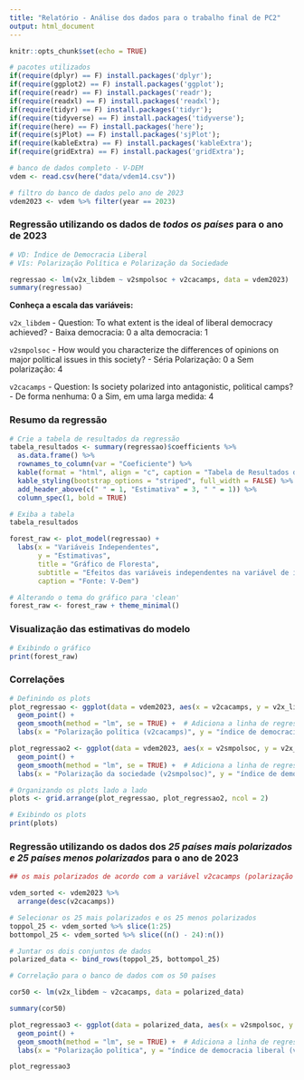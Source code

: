 ```yaml
---
title: "Relatório - Análise dos dados para o trabalho final de PC2"
output: html_document
---
```


```r
knitr::opts_chunk$set(echo = TRUE)
```

```r

# pacotes utilizados
if(require(dplyr) == F) install.packages('dplyr');
if(require(ggplot2) == F) install.packages('ggplot');
if(require(readr) == F) install.packages('readr');
if(require(readxl) == F) install.packages('readxl');
if(require(tidyr) == F) install.packages('tidyr');
if(require(tidyverse) == F) install.packages('tidyverse');
if(require(here) == F) install.packages('here');
if(require(sjPlot) == F) install.packages('sjPlot');
if(require(kableExtra) == F) install.packages('kableExtra');
if(require(gridExtra) == F) install.packages('gridExtra');
```

```R
# banco de dados completo - V-DEM
vdem <- read.csv(here("data/vdem14.csv"))

# filtro do banco de dados pelo ano de 2023
vdem2023 <- vdem %>% filter(year == 2023)
```

### Regressão utilizando os dados de *todos os países* para o ano de 2023

```r

# VD: Índice de Democracia Liberal
# VIs: Polarização Política e Polarização da Sociedade

regressao <- lm(v2x_libdem ~ v2smpolsoc + v2cacamps, data = vdem2023)
summary(regressao)

```

**Conheça a escala das variáveis:**

`v2x_libdem` - Question: To what extent is the ideal of liberal democracy achieved?
  - Baixa democracia: 0 a alta democracia: 1
  
`v2smpolsoc` - How would you characterize the differences of opinions on major political issues in this society?
  - Séria Polarização: 0 a Sem polarização: 4
  
`v2cacamps` - Question: Is society polarized into antagonistic, political camps?
  - De forma nenhuma: 0 a Sim, em uma larga medida: 4

### Resumo da regressão
```R
# Crie a tabela de resultados da regressão
tabela_resultados <- summary(regressao)$coefficients %>%
  as.data.frame() %>%
  rownames_to_column(var = "Coeficiente") %>%
  kable(format = "html", align = "c", caption = "Tabela de Resultados da Regressão") %>%
  kable_styling(bootstrap_options = "striped", full_width = FALSE) %>%
  add_header_above(c(" " = 1, "Estimativa" = 3, " " = 1)) %>%
  column_spec(1, bold = TRUE)

# Exiba a tabela
tabela_resultados
```

```R
forest_raw <- plot_model(regressao) +
  labs(x = "Variáveis Independentes",
       y = "Estimativas",
       title = "Gráfico de Floresta",
       subtitle = "Efeitos das variáveis independentes na variável de índice de Democracia Liberal",
       caption = "Fonte: V-Dem")

# Alterando o tema do gráfico para 'clean'
forest_raw <- forest_raw + theme_minimal()

```

### Visualização das estimativas do modelo

```R
# Exibindo o gráfico
print(forest_raw)
```

### Correlações

```R
# Definindo os plots
plot_regressao <- ggplot(data = vdem2023, aes(x = v2cacamps, y = v2x_libdem)) +
  geom_point() +  
  geom_smooth(method = "lm", se = TRUE) +  # Adiciona a linha de regressão
  labs(x = "Polarização política (v2cacamps)", y = "índice de democracia liberal (v2x_libdem)", title = "Correlação - VI 1") + theme_minimal()

plot_regressao2 <- ggplot(data = vdem2023, aes(x = v2smpolsoc, y = v2x_libdem)) +
  geom_point() +  
  geom_smooth(method = "lm", se = TRUE) +  # Adiciona a linha de regressão
  labs(x = "Polarização da sociedade (v2smpolsoc)", y = "índice de democracia liberal (v2x_libdem)", title = "Correlação - VI 2") + theme_minimal()

# Organizando os plots lado a lado
plots <- grid.arrange(plot_regressao, plot_regressao2, ncol = 2)

# Exibindo os plots
print(plots)

```

### Regressão utilizando os dados dos *25 países mais polarizados e 25 países menos polarizados* para o ano de 2023

```R
## os mais polarizados de acordo com a variável v2cacamps (polarização política)

vdem_sorted <- vdem2023 %>% 
  arrange(desc(v2cacamps))

# Selecionar os 25 mais polarizados e os 25 menos polarizados
toppol_25 <- vdem_sorted %>% slice(1:25)
bottompol_25 <- vdem_sorted %>% slice((n() - 24):n())

# Juntar os dois conjuntos de dados
polarized_data <- bind_rows(toppol_25, bottompol_25)

```

```R
# Correlação para o banco de dados com os 50 países

cor50 <- lm(v2x_libdem ~ v2cacamps, data = polarized_data)

summary(cor50)

plot_regressao3 <- ggplot(data = polarized_data, aes(x = v2smpolsoc, y = v2x_libdem)) +
  geom_point() +  
  geom_smooth(method = "lm", se = TRUE) +  # Adiciona a linha de regressão
  labs(x = "Polarização política", y = "índice de democracia liberal (v2x_libdem)", title = "Correlação - VI 2") + theme_minimal()

plot_regressao3

```
